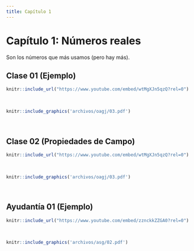 ```yaml
---
title: Capítulo 1
---
```


# Capítulo 1: Números reales {-}

Son los números que más usamos (pero hay más).


## Clase 01 (Ejemplo)


```r
knitr::include_url("https://www.youtube.com/embed/wtMgXJn5qzQ?rel=0")
```
  
<br/> <!--Esto se pone para que se genere un espacio en blanco en la salida html-->

```r
knitr::include_graphics('archivos/oagj/03.pdf')
```

<br/>

## Clase 02 (Propiedades de Campo)


```r
knitr::include_url("https://www.youtube.com/embed/wtMgXJn5qzQ?rel=0")
```
  
<br/> <!--Esto se pone para que se genere un espacio en blanco en la salida html-->

```r
knitr::include_graphics('archivos/oagj/03.pdf')
```

<br/>


## Ayudantía 01 (Ejemplo)


```r
knitr::include_url("https://www.youtube.com/embed/zznckkZZGA0?rel=0")
```

<br/>

```r
knitr::include_graphics('archivos/asg/02.pdf')
```

<br/>
